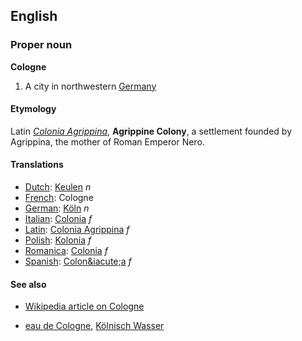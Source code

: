 ==English==
===Proper noun===
'''Cologne'''

#A city in northwestern [[Germany]]

====Etymology====
Latin ''[[Colonia Agrippina]]'', '''Agrippine Colony''', a settlement founded by Agrippina, the mother of Roman Emperor Nero.

====Translations====
*[[Dutch]]: [[Keulen]] ''n''
*[[French]]: Cologne
*[[German]]: [[Köln]] ''n''
*[[Italian]]: [[Colonia]] ''f''
*[[Latin]]: [[Colonia Agrippina]] ''f''
*[[Polish]]: [[Kolonia]] ''f''
*[[Romanica]]: [[Colonia]] ''f''
*[[Spanish]]: [[Colon&iacute;a]] ''f''

====See also====
*[[en:Cologne|Wikipedia article on Cologne]]

*[[eau de Cologne]], [[Kölnisch Wasser]]